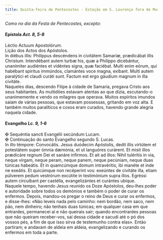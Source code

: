 ```yaml
---
title: Quinta-feira de Pentecostes - Estação em S. Lourenço fora de Muros
---
```


<em>Como no dia da Festa de Pentecostes, excepto:</em>

<h4 class="text-center">
  Epístola <em>Act. 8, 5-8</em>
</h4>
<div class="container-fluid">
  <div class="row">
    <div class="col-6 text-justify">Léctio Actuum Apostolórum.</div>
    <div class="col-6 text-justify">Lição dos Actos dos Apóstolos.</div>
    <div class="col-6 dropcaps text-justify">
      In diébus illis: Philíppus descéndens in civitátem Samaríæ, prædicábat
      illis Christum. Intendébant autem turbæ his, quæ a Philíppo dicebántur,
      unanímiter audiéntes et vidéntes signa, quæ faciébat. Multi enim eórum,
      qui habébant spíritus immúndos, clamántes voce magna, exíbant. Multi autem
      paralýtici et claudi curáti sunt. Factum est ergo gáudium magnum in illa
      civitáte.
    </div>
    <div class="col-6 dropcaps text-justify">
      Naqueles dias, descendo Filipe à cidade de Samaria, pregava Cristo aos
      seus habitantes. As multidões estavam atentas ao que dizia, escutando-o
      unanimemente e vendo os milagres que operava. Muitos espíritos imundos
      saíam de várias pessoas, que estavam possessas, gritando em voz alta. E
      também muitos paralíticos e coxos eram curados, havendo grande alegria
      naquela cidade.
    </div>
  </div>
</div>

<h4 class="text-center">
  Evangelho <em>Lc. 9, 1-6</em>
</h4>
<div class="container-fluid">
  <div class="row">
    <div class="col-6 text-justify">
      <span class="text-danger">&#10016;</span> Sequéntia sancti Evangélii
      secúndum Lucam.
    </div>
    <div class="col-6 text-justify">
      <span class="text-danger">&#10016;</span> Continuação do santo Evangelho
      segundo S. Lucas.
    </div>
    <div class="col-6 dropcaps text-justify">
      In illo témpore: Convocátis. Jesus duódecim Apóstolis, dedit illis
      virtútem et potestátem super ómnia dæmónia, et ut languóres curárent. Et
      misit illos prædicáre regnum Dei et sanáre infírmos. Et ait ad illos:
      Nihil tuléritis in via, neque virgam, neque peram, neque panem, neque
      pecúniam, neque duas túnicas habeátis. Et in quamcúmque domum
      intravéritis, ibi manéte et inde ne exeátis. Et quicúmque non recéperint
      vos: exeúntes de civitáte illa, etiam púlverem pedum vestrórum excútite in
      testimónium supra illos. Egréssi autem circuíbant per castélla,
      evangelizántes et curántes ubíque.
    </div>
    <div class="col-6 dropcaps text-justify">
      Naquele tempo, havendo Jesus reunido os Doze Apóstolos, deu-lhes poder e
      autoridade sobre todos os demónios e também o poder de curar os enfermos.
      Depois, mandou-os pregar o reino de Deus e curar os enfermos, e
      disse-lhes: «Não leveis nada pelo caminho: nem bordão, nem saco, nem pão,
      nem dinheiro; não tenhais duas túnicas; em qualquer casa em que entrardes,
      permanecei aí e não queirais sair; quando encontrardes pessoas que não
      queiram receber-vos, saí dessa cidade e sacudi até o pó dos vossos pés, a
      fim de que isso sirva de testemunho contra elas». Então partiram; e
      andavam de aldeia em aldeia, evangelizando e curando os enfermos em toda a
      parte.
    </div>
  </div>
</div>
